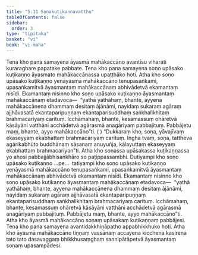 ```yaml
---
title: "5.11 Soṇakuṭikaṇṇavatthu"
tableOfContents: false
sidebar:
  order: 3
type: "tipitaka"
basket: "vi"
book: "vi-maha"
---
```



<DynamicBreadcrumb />

<Division number="257" book="vi-maha" bookNo="3" page="283">

<Paragraph number="1176" book="vi-maha">
Tena kho pana samayena āyasmā mahākaccāno avantīsu viharati kuraraghare papatake pabbate. Tena kho pana samayena soṇo upāsako kuṭikaṇṇo āyasmato mahākaccānassa upaṭṭhāko hoti.
</Paragraph>

<Paragraph number="1177" book="vi-maha">
Atha kho soṇo upāsako kuṭikaṇṇo yenāyasmā mahākaccāno tenupasaṅkami, upasaṅkamitvā āyasmantaṃ mahākaccānaṃ abhivādetvā ekamantaṃ nisīdi. Ekamantaṃ nisinno kho soṇo upāsako kuṭikaṇṇo āyasmantaṃ mahākaccānaṃ etadavoca—  “yathā yathāhaṃ, bhante, ayyena mahākaccānena dhammaṃ desitaṃ ājānāmi, nayidaṃ sukaraṃ agāraṃ ajjhāvasatā ekantaparipuṇṇaṃ ekantaparisuddhaṃ saṅkhalikhitaṃ brahmacariyaṃ carituṃ. Icchāmahaṃ, bhante, kesamassuṃ ohāretvā kāsāyāni vatthāni acchādetvā agārasmā anagāriyaṃ pabbajituṃ. Pabbājetu maṃ, bhante, ayyo mahākaccāno”ti. ( ) “Dukkaraṃ kho, soṇa, yāvajīvaṃ ekaseyyaṃ ekabhattaṃ brahmacariyaṃ carituṃ. Iṅgha tvaṃ, soṇa, tattheva agārikabhūto buddhānaṃ sāsanaṃ anuyuñja, kālayuttaṃ ekaseyyaṃ ekabhattaṃ brahmacariyan”ti. Atha kho soṇassa upāsakassa kuṭikaṇṇassa yo ahosi pabbajjābhisaṅkhāro so paṭippassambhi.
</Paragraph>

<Paragraph number="1178" book="vi-maha">
Dutiyampi kho soṇo upāsako kuṭikaṇṇo …pe…  tatiyampi kho soṇo upāsako kuṭikaṇṇo yenāyasmā mahākaccāno tenupasaṅkami, upasaṅkamitvā āyasmantaṃ mahākaccānaṃ abhivādetvā ekamantaṃ nisīdi. Ekamantaṃ nisinno kho soṇo upāsako kuṭikaṇṇo āyasmantaṃ mahākaccānaṃ etadavoca—  “yathā yathāhaṃ, bhante, ayyena mahākaccānena dhammaṃ desitaṃ ājānāmi, nayidaṃ sukaraṃ agāraṃ ajjhāvasatā ekantaparipuṇṇaṃ ekantaparisuddhaṃ saṅkhalikhitaṃ brahmacariyaṃ carituṃ. Icchāmahaṃ, bhante, kesamassuṃ ohāretvā kāsāyāni vatthāni acchādetvā agārasmā anagāriyaṃ pabbajituṃ. Pabbājetu maṃ, bhante, ayyo mahākaccāno”ti. Atha kho āyasmā mahākaccāno soṇaṃ upāsakaṃ kuṭikaṇṇaṃ pabbājesi. Tena kho pana samayena avantidakkhiṇāpatho appabhikkhuko hoti. Atha kho āyasmā mahākaccāno tiṇṇaṃ vassānaṃ accayena kicchena kasirena tato tato dasavaggaṃ bhikkhusaṃghaṃ sannipātāpetvā āyasmantaṃ soṇaṃ upasampādesi.
</Paragraph>
</Division>